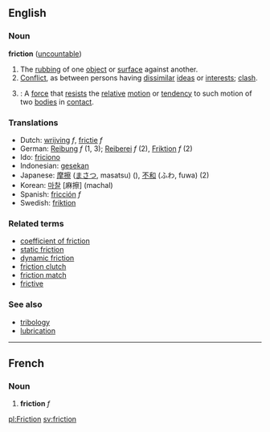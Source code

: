 ==English==

===Noun===
'''friction'''  ([[uncountable]])
# The [[rubbing]] of one [[object]] or [[surface]] against another.
# [[Conflict]], as between persons having [[dissimilar]] [[ideas]] or [[interests]]; [[clash]].
# {{cattag|Physics}}: A [[force]] that [[resist]]s the [[relative]] [[motion]] or [[tendency]] to such motion of two [[bodies]] in [[contact]].

===Translations===

*Dutch: [[wrijving]] ''f'', [[frictie]] ''f''
*German: [[Reibung]] ''f'' (1, 3); [[Reiberei]] ''f'' (2), [[Friktion]]  ''f'' (2)
*Ido: [[friciono]]
*Indonesian: [[gesek|gesekan]]
*Japanese: [[摩擦]] ([[まさつ]], masatsu) (), [[不和]] (ふわ, fuwa) (2)
*Korean: [[마찰]] [麻擦] (machal)
*Spanish: [[fricción]] ''f''
*Swedish: [[friktion]]

===Related terms===
*[[coefficient of friction]]
*[[static friction]]
*[[dynamic friction]]
*[[friction clutch]]
*[[friction match]]
*[[frictive]]
===See also===
*[[tribology]]
*[[lubrication]]
----

==French==
===Noun===
# '''friction''' ''f''

[[pl:Friction]]
[[sv:friction]]